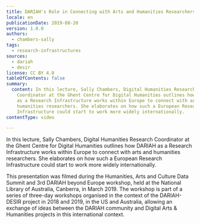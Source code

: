 ```yaml
---
title: DARIAH's Role in Connecting with Arts and Humanities Researchers
locale: en
publicationDate: 2019-08-20
version: 1.0.0
authors:
  - chambers-sally
tags:
  - research-infrastructures
sources:
  - dariah
  - desir
license: CC BY 4.0
tableOfContents: false
summary:
  content: In this lecture, Sally Chambers, Digital Humanities Research
    Coordinator at the Ghent Centre for Digital Humanities outlines how DARIAH
    as a Research Infrastructure works within Europe to connect with arts and
    humanities researchers. She elaborates on how such a European Research
    Infrastructure could start to work more widely internationally.
contentType: video

---
```


In this lecture, Sally Chambers, Digital Humanities Research Coordinator at the Ghent Centre for Digital Humanities outlines how DARIAH as a Research Infrastructure works within Europe to connect with arts and humanities researchers. She elaborates on how such a European Research Infrastructure could start to work more widely internationally.

This presentation was filmed during the Humanities, Arts and Culture Data Summit and 3rd DARIAH beyond Europe workshop, held at the National Library of Australia, Canberra, in March 2019. The workshop is part of a series of three-day workshops organised in the context of the DARIAH-DESIR project in 2018 and 2019, in the US and Australia, allowing an exchange of ideas between the DARIAH community and Digital Arts & Humanities projects in this international context.

<VideoCard
  title="DARIAH's Role in Connecting with Arts and Humanities Researchers"
  id="aAPJ7FupHtg"
  image="images/sally-chambers.png"
/>

